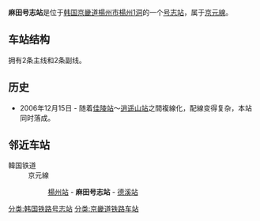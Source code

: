{{朝鮮半島車站資訊
|公司色 =#0066b3
|文字色 = 
|站名 = 麻田号志站
|圖片 = 
|pxl = 
|圖片說明 =
|副站名= 
|前一站 =[[德溪站|德溪]]({{车站编号|#000099|white|106}})
|前一站距離 =3.1
|後一站距離 =2.2
|後一站 =[[楊州站|楊州]]({{车站编号|#000099|white|107}})
|諺文 = 마전신호장
|朝鮮漢字 = 麻田信號場
|文觀部式 = Majeon-Sinhojang
|馬-賴式 = Majŏn-Sinhojang 
|車站編號 =
|停站路線數 = 
|所屬公司 =[[韩国铁道公社|韩国铁道公社]] 
|所屬路線 =[[京元線|京元線]] 
|距離 = 37.5
|起點站 =[[龙山站_(首尔)|龍山]] 
|所在地 =[[京畿道|京畿道]][[楊州市|楊州市]]楊州1洞
|車站構造 = 地面车站
|月台配置 = 2主2副
|啟用年月日 =2006年12月15日
|廢站年月日 = 
|上下車人次 = 
|統計年度 = 
|轉車 = 
|備註 = 
|全寬備註 = 
}}

'''麻田号志站'''是位于[[韩国|韩国]][[京畿道|京畿道]][[楊州市|楊州市]][[楊州1洞|楊州1洞]]的一个[[号志站|号志站]]，属于[[京元線|京元線]]。 
== 车站结构 ==
拥有2条主线和2条副线。
== 历史 ==
*2006年12月15日 - 随着[[佳陵站|佳陵站]]～[[逍遥山站|逍遥山站]]之間複線化，配線变得复杂，本站同时落成。

== 邻近车站 ==
;韓国铁道
:京元線
::[[楊州站|楊州站]] - '''麻田号志站''' - [[德溪站|德溪站]]
{{京元线}}

[[分类:韩国铁路号志站|分类:韩国铁路号志站]]
[[分类:京畿道铁路车站|分类:京畿道铁路车站]]